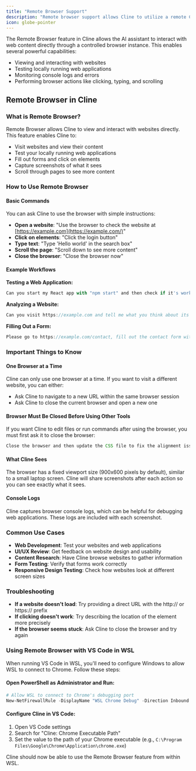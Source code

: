 ```yaml
---
title: "Remote Browser Support"
description: "Remote browser support allows Cline to utilize a remote Chrome instance, leveraging authentication tokens and session cookies relevant to certain web development test cases."
icon: globe-pointer
---
```


The Remote Browser feature in Cline allows the AI assistant to interact with web content directly through a controlled browser instance. This enables several powerful capabilities:

- Viewing and interacting with websites
- Testing locally running web applications
- Monitoring console logs and errors
- Performing browser actions like clicking, typing, and scrolling

## Remote Browser in Cline

### What is Remote Browser?

Remote Browser allows Cline to view and interact with websites directly. This feature enables Cline to:

- Visit websites and view their content
- Test your locally running web applications
- Fill out forms and click on elements
- Capture screenshots of what it sees
- Scroll through pages to see more content

### How to Use Remote Browser

#### Basic Commands

You can ask Cline to use the browser with simple instructions:

- **Open a website**: "Use the browser to check the website at [https://example.com](https://example.com/)"
- **Click on elements**: "Click the login button"
- **Type text**: "Type 'Hello world' in the search box"
- **Scroll the page**: "Scroll down to see more content"
- **Close the browser**: "Close the browser now"

#### Example Workflows

**Testing a Web Application:**

```javascript
Can you start my React app with "npm start" and then check if it's working properly at http://localhost:3000?
```

**Analyzing a Website:**

```javascript
Can you visit https://example.com and tell me what you think about its design and layout?
```

**Filling Out a Form:**

```javascript
Please go to https://example.com/contact, fill out the contact form with some test data, and submit it.
```

### Important Things to Know

#### One Browser at a Time

Cline can only use one browser at a time. If you want to visit a different website, you can either:

- Ask Cline to navigate to a new URL within the same browser session
- Ask Cline to close the current browser and open a new one

#### Browser Must Be Closed Before Using Other Tools

If you want Cline to edit files or run commands after using the browser, you must first ask it to close the browser:

```javascript
Close the browser and then update the CSS file to fix the alignment issue we saw.
```

#### What Cline Sees

The browser has a fixed viewport size (900x600 pixels by default), similar to a small laptop screen. Cline will share screenshots after each action so you can see exactly what it sees.

#### Console Logs

Cline captures browser console logs, which can be helpful for debugging web applications. These logs are included with each screenshot.

### Common Use Cases

- **Web Development**: Test your websites and web applications
- **UI/UX Review**: Get feedback on website design and usability
- **Content Research**: Have Cline browse websites to gather information
- **Form Testing**: Verify that forms work correctly
- **Responsive Design Testing**: Check how websites look at different screen sizes

### Troubleshooting

- **If a website doesn't load**: Try providing a direct URL with the http:// or https:// prefix
- **If clicking doesn't work**: Try describing the location of the element more precisely
- **If the browser seems stuck**: Ask Cline to close the browser and try again

### Using Remote Browser with VS Code in WSL

When running VS Code in WSL, you'll need to configure Windows to allow WSL to connect to Chrome. Follow these steps:

#### Open PowerShell as Administrator and Run:

```powershell
# Allow WSL to connect to Chrome's debugging port
New-NetFirewallRule -DisplayName "WSL Chrome Debug" -Direction Inbound -LocalPort 9222 -Protocol TCP -Action Allow
```

#### Configure Cline in VS Code:

1. Open VS Code settings
2. Search for "Cline: Chrome Executable Path"
3. Set the value to the path of your Chrome executable (e.g., `C:\Program Files\Google\Chrome\Application\chrome.exe`)

Cline should now be able to use the Remote Browser feature from within WSL.
